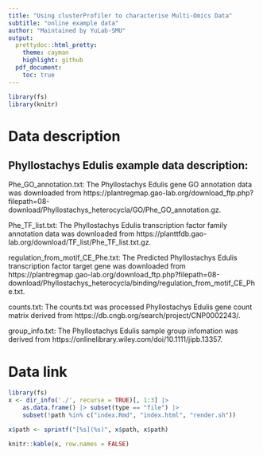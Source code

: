 ```yaml
---
title: "Using clusterProfiler to characterise Multi-Omics Data"
subtitle: "online example data"
author: "Maintained by YuLab-SMU"
output:
  prettydoc::html_pretty:
    theme: cayman
    highlight: github
  pdf_document:
    toc: true
---
```




```r
library(fs)
library(knitr)
```
# Data description

## Phyllostachys Edulis example data description:

Phe_GO_annotation.txt: The Phyllostachys Edulis gene GO annotation data was downloaded from https://plantregmap.gao-lab.org/download_ftp.php?filepath=08-download/Phyllostachys_heterocycla/GO/Phe_GO_annotation.gz.

Phe_TF_list.txt: The Phyllostachys Edulis transcription factor family annotation data was downloaded from https://planttfdb.gao-lab.org/download/TF_list/Phe_TF_list.txt.gz.

regulation_from_motif_CE_Phe.txt: The Predicted Phyllostachys Edulis transcription factor target gene was downloaded from https://plantregmap.gao-lab.org/download_ftp.php?filepath=08-download/Phyllostachys_heterocycla/binding/regulation_from_motif_CE_Phe.txt.

counts.txt: The counts.txt was processed Phyllostachys Edulis gene count matrix derived from https://db.cngb.org/search/project/CNP0002243/.

group_info.txt: The Phyllostachys Edulis sample group infomation was derived from https://onlinelibrary.wiley.com/doi/10.1111/jipb.13357.

# Data link
```r
library(fs)
x <- dir_info('./', recurse = TRUE)[, 1:3] |>
    as.data.frame() |> subset(type == "file") |>
    subset(!path %in% c("index.Rmd", "index.html", "render.sh"))

x$path <- sprintf("[%s](%s)", x$path, x$path)

knitr::kable(x, row.names = FALSE)
```
